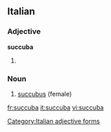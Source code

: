 ==Italian==

===Adjective===
'''succuba''' {{f}}

# {{feminine of|[[succubo]]}}

===Noun===
{{it-noun|succub|f|a|e}}

# [[succubus]] (female)
[[Category:Italian adjective forms]]

[[fr:succuba]]
[[it:succuba]]
[[vi:succuba]]